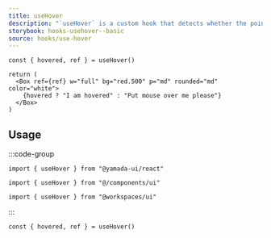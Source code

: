```yaml
---
title: useHover
description: "`useHover` is a custom hook that detects whether the pointer has moved over or away from an element."
storybook: hooks-usehover--basic
source: hooks/use-hover
---
```


```tsx preview functional client
const { hovered, ref } = useHover()

return (
  <Box ref={ref} w="full" bg="red.500" p="md" rounded="md" color="white">
    {hovered ? "I am hovered" : "Put mouse over me please"}
  </Box>
)
```

## Usage

:::code-group

```tsx [package]
import { useHover } from "@yamada-ui/react"
```

```tsx [alias]
import { useHover } from "@/components/ui"
```

```tsx [monorepo]
import { useHover } from "@workspaces/ui"
```

:::

```tsx
const { hovered, ref } = useHover()
```
